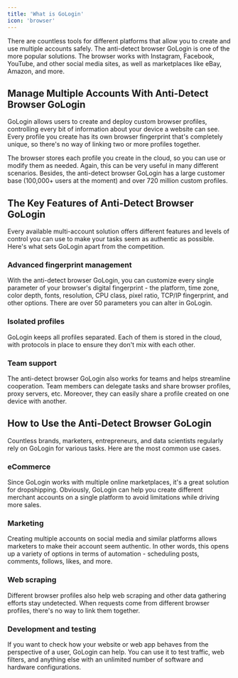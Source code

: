 ```yaml
---
title: 'What is GoLogin'
icon: 'browser'
---
```


There are countless tools for different platforms that allow you to create and use multiple accounts safely. The anti-detect browser GoLogin is one of the more popular solutions. The browser works with Instagram, Facebook, YouTube, and other social media sites, as well as marketplaces like eBay, Amazon, and more.

## Manage Multiple Accounts With Anti-Detect Browser GoLogin
GoLogin allows users to create and deploy custom browser profiles, controlling every bit of information about your device a website can see. Every profile you create has its own browser fingerprint that's completely unique, so there's no way of linking two or more profiles together.

The browser stores each profile you create in the cloud, so you can use or modify them as needed. Again, this can be very useful in many different scenarios. Besides, the anti-detect browser GoLogin has a large customer base (100,000+ users at the moment) and over 720 million custom profiles.

## The Key Features of Anti-Detect Browser GoLogin
Every available multi-account solution offers different features and levels of control you can use to make your tasks seem as authentic as possible. Here's what sets GoLogin apart from the competition.

### Advanced fingerprint management
With the anti-detect browser GoLogin, you can customize every single parameter of your browser's digital fingerprint - the platform, time zone, color depth, fonts, resolution, CPU class, pixel ratio, TCP/IP fingerprint, and other options. There are over 50 parameters you can alter in GoLogin.

### Isolated profiles
GoLogin keeps all profiles separated. Each of them is stored in the cloud, with protocols in place to ensure they don't mix with each other.

### Team support
The anti-detect browser GoLogin also works for teams and helps streamline cooperation. Team members can delegate tasks and share browser profiles, proxy servers, etc. Moreover, they can easily share a profile created on one device with another.

## How to Use the Anti-Detect Browser GoLogin
Countless brands, marketers, entrepreneurs, and data scientists regularly rely on GoLogin for various tasks. Here are the most common use cases.

### eCommerce
Since GoLogin works with multiple online marketplaces, it's a great solution for dropshipping. Obviously, GoLogin can help you create different merchant accounts on a single platform to avoid limitations while driving more sales.

### Marketing
Creating multiple accounts on social media and similar platforms allows marketers to make their account seem authentic. In other words, this opens up a variety of options in terms of automation - scheduling posts, comments, follows, likes, and more.

### Web scraping
Different browser profiles also help web scraping and other data gathering efforts stay undetected. When requests come from different browser profiles, there's no way to link them together.

### Development and testing
If you want to check how your website or web app behaves from the perspective of a user, GoLogin can help. You can use it to test traffic, web filters, and anything else with an unlimited number of software and hardware configurations.
